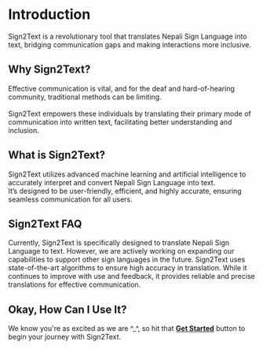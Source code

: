 
# Introduction

Sign2Text is a revolutionary tool that translates Nepali Sign Language into text, bridging communication gaps and making interactions more inclusive.

## Why Sign2Text?

Effective communication is vital, and for the deaf and hard-of-hearing community, traditional methods can be limiting.<br/><br/>
Sign2Text empowers these individuals by translating their primary mode of communication into written text, facilitating better understanding and inclusion.

## What is Sign2Text?

Sign2Text utilizes advanced machine learning and artificial intelligence to accurately interpret and convert Nepali Sign Language into text.<br/>
It’s designed to be user-friendly, efficient, and highly accurate, ensuring seamless communication for all users.

## Sign2Text FAQ

<FAQBox title="Is Sign2Text only available for Nepali Sign Language?">
  Currently, Sign2Text is specifically designed to translate Nepali Sign Language to text. However, we are actively working on expanding our capabilities to support other sign languages in the future.
</FAQBox>

<FAQBox title="How accurate is Sign2Text?">
  Sign2Text uses state-of-the-art algorithms to ensure high accuracy in translation. While it continues to improve with use and feedback, it provides reliable and precise translations for effective communication.
</FAQBox>

## Okay, How Can I Use It?

We know you're as excited as we are ^_^, so hit that [**Get Started**](https://www.google.com) button to begin your journey with Sign2Text.
